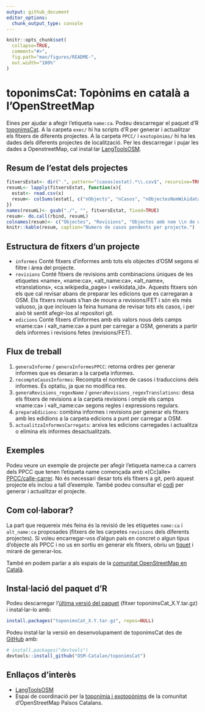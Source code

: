 ```yaml
---
output: github_document
editor_options: 
  chunk_output_type: console
---
```


<!-- README.md is generated from README.Rmd. Please edit that file & devtools::build_readme() -->

```r
knitr::opts_chunk$set(
  collapse=TRUE,
  comment="#>",
  fig.path="man/figures/README-",
  out.width="100%"
)
```

# toponimsCat: Topònims en català a l'OpenStreetMap

<!-- badges: start -->
<!-- badges: end -->

Eines per ajudar a afegir l'etiqueta ```name:ca```. Podeu descarregar el paquet d'R [toponimsCat](https://github.com/OSM-Catalan/toponimsCat/releases). A la carpeta ```exec/``` hi ha scripts d'R per generar i actualitzar els fitxers de diferents projectes. A la carpeta ```PPCC/``` i ```exotopònims/``` hi ha les dades dels diferents projectes de localització. Per les descarregar i pujar les dades a OpenstreetMap, cal instal·lar [LangToolsOSM](https://github.com/OSM-Catalan/LangToolsOSM).

## Resum de l'estat dels projectes



```r
fitxersEstat<- dir(".", pattern="(casos|estat).*\\.csv$", recursive=TRUE, full.names=TRUE)
resumL<- lapply(fitxersEstat, function(x){
  estat<- read.csv(x)
  resum<- colSums(estat[, c("nObjects", "nCasos", "nObjectesNomWikidata", "nCasosNomWikidata")])
})
names(resumL)<- gsub("./", "", fitxersEstat, fixed=TRUE)
resum<- do.call(rbind, resumL)
colnames(resum)<- c("Objectes", "Revisions", "Objectes amb nom \\n de wikidata", "Revisions amb nom \\n de wikidata")
knitr::kable(resum, caption="Numero de casos pendents per projecte.")
```


## Estructura de fitxers d’un projecte

* ```informes``` Conté fitxers d’informes amb tots els objectes d’OSM segons el filtre i àrea del projecte.
* ```revisions``` Conté fitxers de revisions amb combinacions úniques de les etiquetes «name», «name:ca»,
«alt_name:ca», «alt_name», «translations», «ca.wikipedia_page» i «wikidata_id».
Aquests fitxers són els que cal revisar abans de preparar les edicions que es carregaran a
OSM. Els fitxers revisats s’han de moure a revisions/FET i són els més valuoso, ja que
inclouen la feina humana de revisar tots els casos, i per això té sentit afegir-los al repositori
git.
* ```edicions``` Conté fitxers d’informes amb els valors nous dels camps «name:ca» i «alt_name:ca» a
punt per carregar a OSM, generats a partir dels informes i revisions fetes (revisions/FET).


## Flux de treball

1. ```generaInforme``` / ```generaInformesPPCC```: retorna ordres per generar informes que es desaran a la carpeta informes.
2. ```recompteCasosInformes```: Recompta el nombre de casos i traduccions dels informes. És optatiu, ja que no modifica res.
3. ```generaRevisions_regexName``` / ```generaRevisions_regexTranslations```: desa els fitxers
de revisions a la carpeta revisions i omple els camps «name:ca» i «alt_name:ca» segons
regles i expressions regulars.
4. ```preparaEdicions```: combina informes i revisions per generar els fitxers amb les edidions a
la carpeta edicions a punt per carregar a OSM.
5. ```actualitzaInformesCarregats```: arxiva les edicions carregades i actualitza o elimina els
informes desactualitzats.


## Exemples

Podeu veure un exemple de projecte per afegir l’etiqueta name:ca a carrers dels PPCC que tenen
l’etiqueta name començada amb «[Cc]alle» [PPCC/calle-carrer](https://github.com/OSM-Catalan/toponimsCat/tree/main/PPCC/calle-carrer). No és necessari desar tots els fitxers a git, però aquest projecte els inclou a tall d’exemple. També podeu consultar el [codi](https://github.com/OSM-Catalan/toponimsCat/blob/main/exec/projecte-PPCC_calle-carrer.r) per generar i actualitzar
el projecte.


## Com col·laborar?

La part que requereix més feina és la revisió de les etiquetes ```name:ca``` i ```alt_name:ca``` proposades (fitxers de les carpetes ```revisions``` dels diferents projectes). Si voleu encarregar-vos d'algun país en concret o algun tipus d'objecte als PPCC i no us en sortiu en generar els fitxers, obriu un [tiquet](https://github.com/OSM-Catalan/toponimsCat/issues) i miraré de generar-los.

També en podem parlar a als espais de la [comunitat OpenStreetMap en Català](https://wiki.openstreetmap.org/wiki/WikiProject_Catalan#Canals_de_comunicaci%C3%B3_i_mitjans_de_difusi%C3%B3).


## Instal·lació del paquet d'R

Podeu descarregar l'[última versió del paquet](https://github.com/OSM-Catalan/toponimsCat/releases/latest) (fitxer toponimsCat_X.Y.tar.gz) i instal·lar-lo amb:

``` r
install.packages("toponimsCat_X.Y.tar.gz", repos=NULL)
``` 

Podeu instal·lar la versió en desenvolupament de toponimsCat des de [GitHub](https://github.com/) amb:

``` r
# install.packages("devtools")
devtools::install_github("OSM-Catalan/toponimsCat")
```


## Enllaços d’interès

* [LangToolsOSM](https://github.com/OSM-Catalan/LangToolsOSM)
* Espai de coordinació per la [toponímia i exotopònims](https://wiki.openstreetmap.org/wiki/WikiProject_Catalan/Topon%C3%ADmia_i_exotop%C3%B2nims) de la comunitat d’OpenStreetMap Països Catalans.
